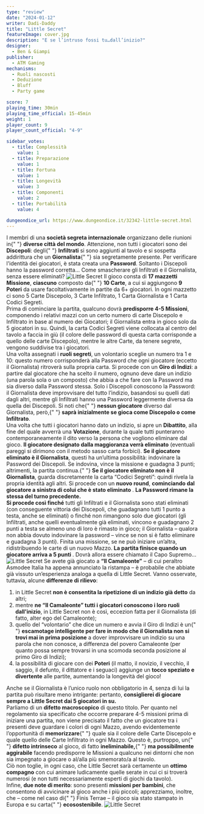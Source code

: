```yaml
---
type: "review"
date: "2024-01-12"
writer: Dadi-Daddy
title: "Little Secret"
featureImage: cover.jpg
description: "E se l’intruso fossi tu…dall’inizio?"
designer:
  - Ben & Giampi
publisher:
  - ATM Gaming
mechanisms:
  - Ruoli nascosti
  - Deduzione
  - Bluff
  - Party game

score: 7
playing_time: 30min
playing_time_official: 15-45min
weight: 1
player_count: 9
player_count_official: "4-9"

sidebar_votes:
  - title: Complessità
    value: 1
  - title: Preparazione
    value: 1
  - title: Fortuna
    value: 1
  - title: Longevità
    value: 3
  - title: Componenti
    value: 2
  - title: Portabilità
    value: 4

dungeondice_url: https://www.dungeondice.it/32342-little-secret.html
---
```


<Setting>
  I membri di una <strong>società segreta internazionale</strong> organizzano delle riunioni in{" "}
  <strong>diverse città del mondo</strong>. Attenzione, non tutti i giocatori sono dei <strong>Discepoli</strong>: degli{" "}
  <strong>Infiltrati</strong> si sono aggiunti al tavolo e si sospetta addirittura che un <strong>Giornalista</strong>{" "}
  sia segretamente presente. Per verificare l'identità dei giocatori, è stata creata una <strong>Password</strong>.
  Soltanto i Discepoli hanno la password corretta… Come smascherare gli Infiltrati e il Giornalista, senza essere
  eliminati?
</Setting>

<img src="./game1.jpg" alt="Little Secret" />

<Rules>
  Il gioco consta di <strong>17 mazzetti Missione</strong>, <strong>ciascuno</strong> composto da{" "}
  <strong>10 Carte</strong>, a cui si aggiungono <strong>9 Poteri</strong> da usare facoltativamente in partite da 6+
  giocatori. In ogni mazzetto ci sono 5 Carte Discepolo, 3 Carte Infiltrato, 1 Carta Giornalista e 1 Carta Codici
  Segreti.
  <br />
  Prima di cominciare la partita, qualcuno dovrà <strong>predisporre 4-5 Missioni</strong>, componendo i relativi mazzi
  con un certo numero di carte Discepolo e Infiltrato in base al numero dei Giocatori; il Giornalista entra in gioco
  solo da 5 giocatori in su. Quindi, la carta Codici Segreti viene collocata al centro del tavolo a faccia in giù (il
  colore delle password di questa carta corrisponde a quello delle carte Discepolo), mentre le altre Carte, da tenere
  segrete, vengono suddivise tra i giocatori.
  <br />
  Una volta assegnati i <strong>ruoli segreti</strong>, un volontario sceglie un numero tra 1 e 10: questo numero
  corrisponderà alla Password che ogni giocatore (eccetto il Giornalista) ritroverà sulla propria carta. Si procede con
  un <strong>Giro di Indizi</strong>: a partire dal giocatore che ha scelto il numero, ognuno deve dare un indizio (una
  parola sola o un composto) che abbia a che fare con la Password ma sia diverso dalla Password stessa. Solo i Discepoli
  conoscono la Password: il Giornalista deve improvvisare del tutto l’indizio, basandosi su quelli dati dagli altri,
  mentre gli Infiltrati hanno una Password leggermente diversa da quella dei Discepoli. Si noti che{" "}
  <strong>nessun giocatore</strong> diverso dal Giornalista, però,{" "}
  <strong>saprà inizialmente se gioca come Discepolo o come Infiltrato</strong>.<br />
  Una volta che tutti i giocatori hanno dato un indizio, si apre un <strong>Dibattito</strong>, alla fine del quale avverrà
  una <strong>Votazione</strong>, durante la quale tutti punteranno contemporaneamente il dito verso la persona che vogliono
  eliminare dal gioco. <strong>Il giocatore designato dalla maggioranza verrà eliminato</strong> (eventuali pareggi si dirimono
  con il metodo sasso carta forbici). <strong>Se il giocatore eliminato è il Giornalista</strong>, questi ha un’ultima possibilità:
  indovinare la Password dei Discepoli. Se indovina, vince la missione e guadagna 3 punti; altrimenti, la partita continua.{" "}
  <strong>Se il giocatore eliminato non è il Giornalista</strong>, guarda discretamente la carta “Codici Segreti”: quindi
  rivela la propria identità agli altri. Si procede con un <strong>nuovo round</strong>, <strong>
    cominciando dal giocatore a sinistra di colui che è stato eliminato
  </strong>. <strong>La Password rimane la stessa del turno precedente.</strong>
  <br />
  <strong>Si procede così finché</strong> tutti gli Infiltrati e il Giornalista sono stati eliminati (con conseguente vittoria
  dei Discepoli, che guadagnano tutti 1 punto a testa, anche se eliminati) o finché non rimangono solo due giocatori (gli
  Infiltrati, anche quelli eventualmente già eliminati, vincono e guadagnano 2 punti a testa se almeno uno di loro è rimasto
  in gioco; il Giornalista – qualora non abbia dovuto indovinare la password – vince se non si è fatto eliminare e guadagna
  3 punti). Finita una missione, se ne può iniziare un’altra, ridistribuendo le carte di un nuovo Mazzo. <strong>
    La partita finisce quando un giocatore arriva a 5 punti
  </strong>. Dovrà allora essere chiamato il Capo Supremo…
  <br />
</Rules>

<img src="./game2.jpg" alt="Little Secret" />

<Feedback>
  Se avete già giocato a <strong>“Il Camaleonte”</strong> – di cui peraltro Asmodee Italia ha appena annunciato la
  ristampa – è probabile che abbiate già vissuto un’esperienza analoga a quella di Little Secret. Vanno osservate,
  tuttavia, alcune <strong>differenze di rilievo</strong>:<br />
  <ol>
    <li>
      in Little Secret <strong>non è consentita la ripetizione di un indizio già detto</strong> da altri;
    </li>
    <li>
      mentre <strong>ne “Il Camaleonte” tutti i giocatori conoscono i loro ruoli dall'inizio</strong>, in Little Secret
      non è così, eccezion fatta per il Giornalista (di fatto, alter ego del Camaleonte);
    </li>
    <li>
      quello del “volontario” che dice un numero e avvia il Giro di Indizi è un{" "}
      <strong>escamotage intelligente per fare in modo che il Giornalista non si trovi mai in prima posizione</strong> a
      dover improvvisare un indizio su una parola che non conosce, a differenza del povero Camaleonte (per quanto possa
      sempre trovarsi in una scomoda seconda posizione al primo Giro di Indizi);
    </li>
    <li>
      la possibilità di giocare con dei <strong>Poteri</strong> (il matto, il novizio, il vecchio, il saggio, il
      defunto, il dittatore e i seguaci) aggiunge un <strong>tocco speziato e divertente</strong> alle partite,
      aumentando la longevità del gioco!
    </li>
  </ol>
  Anche se il Giornalista è l’unico ruolo non obbligatorio in 4, senza di lui la partita può risultare meno intrigante:
  pertanto, <strong>consiglierei di giocare sempre a Little Secret dai 5 giocatori in su.</strong>
  <br />
  Parliamo di un <strong>difetto macroscopico</strong> di questo titolo. Per quanto nel regolamento sia specificato che
  occorre preparare 4-5 missioni prima di iniziare una partita, non viene precisato il fatto che un giocatore tra i
  presenti deve guardare i colori di ogni Mazzo, avendo evidentemente l’opportunità di <strong>memorizzare</strong>{" "}
  quale sia il colore delle Carte Discepolo e quale quello delle Carte Infiltrato in ogni Mazzo. Questo è, purtroppo, un{" "}
  <strong>difetto intrinseco</strong> al gioco, di fatto <strong>ineliminabile,</strong>{" "}
  <strong>ma possibilmente</strong> <strong>aggirabile</strong> facendo predisporre le Missioni a qualcuno nei dintorni
  che non sia impegnato a giocare o al/alla più smemorato/a al tavolo.
  <br />
  Ciò non toglie, in ogni caso, che Little Secret sarà certamente un <strong>ottimo compagno</strong> con cui animare
  ludicamente quelle serate in cui ci si troverà numerosi (e non tutti necessariamente esperti di giochi da tavolo).
  <br />
  Infine, <strong>due note di merito</strong>: sono presenti <strong>missioni per bambini</strong>, che consentono di
  avvicinare al gioco anche i più piccoli; apprezziamo, inoltre, che – come nel caso di{" "}
  <Link to="/reviews/finis-terrae/">Finis Terrae</Link> – il gioco sia stato stampato in Europa e su carta{" "}
  <strong>ecosostenibile</strong>.
</Feedback>

<img src="./game3.jpg" alt="Little Secret" />
